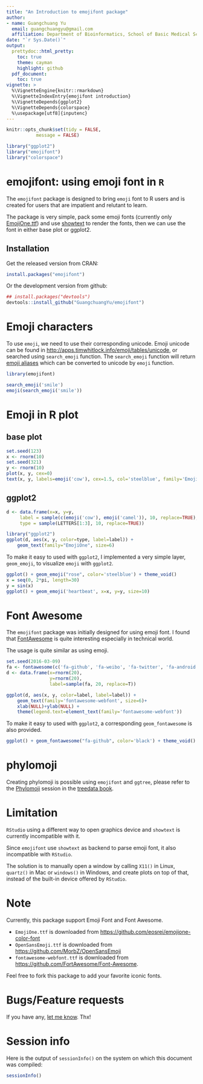 ```yaml
---
title: "An Introduction to emojifont package"
author: 
- name: Guangchuang Yu
  email: guangchuangyu@gmail.com
  affiliation: Department of Bioinformatics, School of Basic Medical Sciences, Southern Medical University
date: "`r Sys.Date()`"
output:
  prettydoc::html_pretty:
    toc: true
    theme: cayman
    highlight: github
  pdf_document:
    toc: true
vignette: >
  %\VignetteEngine{knitr::rmarkdown}
  %\VignetteIndexEntry{emojifont introduction}
  %\VignetteDepends{ggplot2}
  %\VignetteDepends{colorspace}
  %\usepackage[utf8]{inputenc}
---
```


```r
knitr::opts_chunk$set(tidy = FALSE,
		   message = FALSE)
```


```r
library("ggplot2")
library("emojifont")
library("colorspace")
```

# emojifont: using emoji font in `R`


The `emojifont` package is designed to bring `emoji` font to R users and is created for users that are impatient and relutant to learn.

The package is very simple, pack some emoji fonts (currently only [EmojiOne.ttf](https://github.com/eosrei/emojione-color-font)) and use [showtext](https://github.com/yixuan/showtext) to render the fonts, then we can use the font in either base plot or ggplot2.

## Installation

Get the released version from CRAN:

```r
install.packages("emojifont")
```

Or the development version from github:

```r
## install.packages("devtools")
devtools::install_github("GuangchuangYu/emojifont")
```

# Emoji characters

To use `emoji`, we need to use their corresponding unicode. Emoji unicode can be found in [http://apps.timwhitlock.info/emoji/tables/unicode](http://apps.timwhitlock.info/emoji/tables/unicode), or searched using `search_emoji` function. The `search_emoji` function will return [emoji aliases](http://www.emoji-cheat-sheet.com/) which can be converted to unicode by `emoji` function.

```r
library(emojifont)

search_emoji('smile')
emoji(search_emoji('smile'))
```


# Emoji in R plot

<!--

To support using emoji in R plot, we need to load `emoji` font and then use `family` parameter to specify using the font.

## load Emoji font
#```{r}
## list available emoji fonts
list.emojifonts()

## load selected emoji font
load.emojifont('EmojiOne.ttf')
#```
-->


## base plot

```r
set.seed(123)
x <- rnorm(10)
set.seed(321)
y <- rnorm(10)
plot(x, y, cex=0)
text(x, y, labels=emoji('cow'), cex=1.5, col='steelblue', family='EmojiOne')
```


## ggplot2

```r
d <- data.frame(x=x, y=y,
     label = sample(c(emoji('cow'), emoji('camel')), 10, replace=TRUE),
     type = sample(LETTERS[1:3], 10, replace=TRUE))

library("ggplot2")
ggplot(d, aes(x, y, color=type, label=label)) +
    geom_text(family="EmojiOne", size=6)
```

To make it easy to used with `ggplot2`, I implemented a very simple
layer, `geom_emoji`, to visualize `emoji` with `ggplot2`.

```r
ggplot() + geom_emoji("rose", color='steelblue') + theme_void()
x = seq(0, 2*pi, length=30)
y = sin(x)
ggplot() + geom_emoji('heartbeat', x=x, y=y, size=10)
```


# Font Awesome

The `emojifont` package was initially designed for using emoji font. I found that [FontAwesome](http://fontawesome.io/cheatsheet/) is quite interesting especially in technical world.


The usage is quite similar as using emoji.

```r
set.seed(2016-03-09)
fa <- fontawesome(c('fa-github', 'fa-weibo', 'fa-twitter', 'fa-android', 'fa-coffee'))
d <- data.frame(x=rnorm(20),
                y=rnorm(20),
     	        label=sample(fa, 20, replace=T))

ggplot(d, aes(x, y, color=label, label=label)) +
    geom_text(family='fontawesome-webfont', size=6)+
    xlab(NULL)+ylab(NULL) +
    theme(legend.text=element_text(family='fontawesome-webfont'))
```

To make it easy to used with `ggplot2`, a corresponding
`geom_fontawesome` is also provided.

```r
ggplot() + geom_fontawesome("fa-github", color='black') + theme_void()
```


# phylomoji


Creating phylomoji is possible using `emojifont` and `ggtree`, please
refer to the [Phylomoji](https://yulab-smu.github.io/treedata-book/chapter8.html#phylomoji) session in the [treedata book](https://yulab-smu.github.io/treedata-book/).


# Limitation

`RStudio` using a different way to open graphics device and `showtext` is currently incompatible with it.

Since `emojifont` use `showtext` as backend to parse emoji font, it also incompatible with `RStudio`.

The solution is to manually open a window by calling `X11()` in Linux, `quartz()` in Mac or `windows()` in Windows, and create plots on top of that, instead of the built-in device offered by `RStudio`.


# Note

Currently, this package support Emoji Font and Font Awesome.

+ `EmojiOne.ttf` is downloaded from <https://github.com/eosrei/emojione-color-font>
+ `OpenSansEmoji.ttf` is downloaded from <https://github.com/MorbZ/OpenSansEmoji>
+ `fontawesome-webfont.ttf` is downloaded from <https://github.com/FortAwesome/Font-Awesome>.

Feel free to fork this package to add your favorite iconic fonts.

# Bugs/Feature requests

If you have any, [let me know](https://github.com/GuangchuangYu/emojifont/issues). Thx!

# Session info

Here is the output of `sessionInfo()` on the system on which this document was compiled:
```r
sessionInfo()
```


